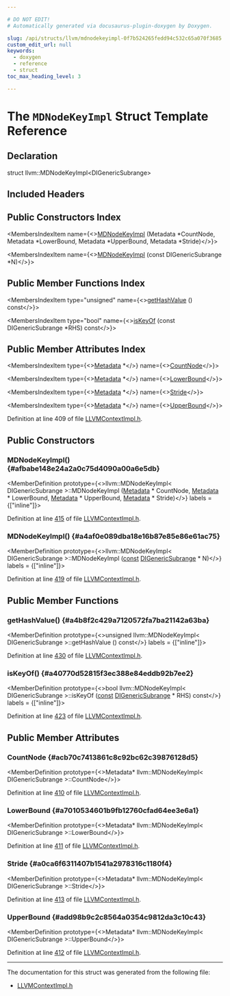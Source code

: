 ```yaml
---

# DO NOT EDIT!
# Automatically generated via docusaurus-plugin-doxygen by Doxygen.

slug: /api/structs/llvm/mdnodekeyimpl-0f7b524265fedd94c532c65a070f3685
custom_edit_url: null
keywords:
  - doxygen
  - reference
  - struct
toc_max_heading_level: 3

---
```





# The `MDNodeKeyImpl` Struct Template Reference

<DoxygenPage pluginConfig={pluginConfig}>



## Declaration

<CodeBlock>struct llvm::MDNodeKeyImpl&lt;DIGenericSubrange&gt;</CodeBlock>

## Included Headers

<IncludesList>
<IncludesListItem
  filePath="IR/LLVMContextImpl.h"
  permalink="/docs/api/files/lib/lib/ir/llvmcontextimpl-h"
  isLocal="true" />
</IncludesList>

## Public Constructors Index

<MembersIndex>

<MembersIndexItem
  name={<><a href="#afbabe148e24a2a0c75d4090a00a6e5db">MDNodeKeyImpl</a> (Metadata &#42;CountNode, Metadata &#42;LowerBound, Metadata &#42;UpperBound, Metadata &#42;Stride)</>}>
</MembersIndexItem>

<MembersIndexItem
  name={<><a href="#a4af0e089dba18e16b87e85e86e61ac75">MDNodeKeyImpl</a> (const DIGenericSubrange &#42;N)</>}>
</MembersIndexItem>

</MembersIndex>

## Public Member Functions Index

<MembersIndex>

<MembersIndexItem
  type="unsigned"
  name={<><a href="#a4b8f2c429a7120572fa7ba21142a63ba">getHashValue</a> () const</>}>
</MembersIndexItem>

<MembersIndexItem
  type="bool"
  name={<><a href="#a40770d52815f3ec388e84eddb92b7ee2">isKeyOf</a> (const DIGenericSubrange &#42;RHS) const</>}>
</MembersIndexItem>

</MembersIndex>

## Public Member Attributes Index

<MembersIndex>

<MembersIndexItem
  type={<><a href="/docs/api/classes/llvm/metadata">Metadata</a> &#42;</>}
  name={<><a href="#acb70c7413861c8c92bc62c39876128d5">CountNode</a></>}>
</MembersIndexItem>

<MembersIndexItem
  type={<><a href="/docs/api/classes/llvm/metadata">Metadata</a> &#42;</>}
  name={<><a href="#a7010534601b9fb12760cfad64ee3e6a1">LowerBound</a></>}>
</MembersIndexItem>

<MembersIndexItem
  type={<><a href="/docs/api/classes/llvm/metadata">Metadata</a> &#42;</>}
  name={<><a href="#a0ca6f6311407b1541a2978316c1180f4">Stride</a></>}>
</MembersIndexItem>

<MembersIndexItem
  type={<><a href="/docs/api/classes/llvm/metadata">Metadata</a> &#42;</>}
  name={<><a href="#add98b9c2c8564a0354c9812da3c10c43">UpperBound</a></>}>
</MembersIndexItem>

</MembersIndex>


Definition at line 409 of file <a href="/docs/api/files/lib/lib/ir/llvmcontextimpl-h">LLVMContextImpl.h</a>.

<SectionDefinition>

## Public Constructors

### MDNodeKeyImpl() {#afbabe148e24a2a0c75d4090a00a6e5db}

<MemberDefinition
  prototype={<>llvm::MDNodeKeyImpl&lt; DIGenericSubrange &gt;::MDNodeKeyImpl (<a href="/docs/api/classes/llvm/metadata">Metadata</a> &#42; CountNode, <a href="/docs/api/classes/llvm/metadata">Metadata</a> &#42; LowerBound, <a href="/docs/api/classes/llvm/metadata">Metadata</a> &#42; UpperBound, <a href="/docs/api/classes/llvm/metadata">Metadata</a> &#42; Stride)</>}
  labels = {["inline"]}>

Definition at line <a href="/docs/api/files/lib/lib/ir/llvmcontextimpl-h/#l00415">415</a> of file <a href="/docs/api/files/lib/lib/ir/llvmcontextimpl-h">LLVMContextImpl.h</a>.
</MemberDefinition>

### MDNodeKeyImpl() {#a4af0e089dba18e16b87e85e86e61ac75}

<MemberDefinition
  prototype={<>llvm::MDNodeKeyImpl&lt; DIGenericSubrange &gt;::MDNodeKeyImpl (<a href="/docs/api/files/lib/lib/target/lib/target/aarch64/aarch64promoteconstant-cpp/#a90f8350fecae261c25be85d38b451bff">const</a> <a href="/docs/api/classes/llvm/digenericsubrange">DIGenericSubrange</a> &#42; N)</>}
  labels = {["inline"]}>

Definition at line <a href="/docs/api/files/lib/lib/ir/llvmcontextimpl-h/#l00419">419</a> of file <a href="/docs/api/files/lib/lib/ir/llvmcontextimpl-h">LLVMContextImpl.h</a>.
</MemberDefinition>

</SectionDefinition>

<SectionDefinition>

## Public Member Functions

### getHashValue() {#a4b8f2c429a7120572fa7ba21142a63ba}

<MemberDefinition
  prototype={<>unsigned llvm::MDNodeKeyImpl&lt; DIGenericSubrange &gt;::getHashValue () const</>}
  labels = {["inline"]}>

Definition at line <a href="/docs/api/files/lib/lib/ir/llvmcontextimpl-h/#l00430">430</a> of file <a href="/docs/api/files/lib/lib/ir/llvmcontextimpl-h">LLVMContextImpl.h</a>.
</MemberDefinition>

### isKeyOf() {#a40770d52815f3ec388e84eddb92b7ee2}

<MemberDefinition
  prototype={<>bool llvm::MDNodeKeyImpl&lt; DIGenericSubrange &gt;::isKeyOf (<a href="/docs/api/files/lib/lib/target/lib/target/aarch64/aarch64promoteconstant-cpp/#a90f8350fecae261c25be85d38b451bff">const</a> <a href="/docs/api/classes/llvm/digenericsubrange">DIGenericSubrange</a> &#42; RHS) const</>}
  labels = {["inline"]}>

Definition at line <a href="/docs/api/files/lib/lib/ir/llvmcontextimpl-h/#l00423">423</a> of file <a href="/docs/api/files/lib/lib/ir/llvmcontextimpl-h">LLVMContextImpl.h</a>.
</MemberDefinition>

</SectionDefinition>

<SectionDefinition>

## Public Member Attributes

### CountNode {#acb70c7413861c8c92bc62c39876128d5}

<MemberDefinition
  prototype={<>Metadata&#42; llvm::MDNodeKeyImpl&lt; DIGenericSubrange &gt;::CountNode</>}>

Definition at line <a href="/docs/api/files/lib/lib/ir/llvmcontextimpl-h/#l00410">410</a> of file <a href="/docs/api/files/lib/lib/ir/llvmcontextimpl-h">LLVMContextImpl.h</a>.
</MemberDefinition>

### LowerBound {#a7010534601b9fb12760cfad64ee3e6a1}

<MemberDefinition
  prototype={<>Metadata&#42; llvm::MDNodeKeyImpl&lt; DIGenericSubrange &gt;::LowerBound</>}>

Definition at line <a href="/docs/api/files/lib/lib/ir/llvmcontextimpl-h/#l00411">411</a> of file <a href="/docs/api/files/lib/lib/ir/llvmcontextimpl-h">LLVMContextImpl.h</a>.
</MemberDefinition>

### Stride {#a0ca6f6311407b1541a2978316c1180f4}

<MemberDefinition
  prototype={<>Metadata&#42; llvm::MDNodeKeyImpl&lt; DIGenericSubrange &gt;::Stride</>}>

Definition at line <a href="/docs/api/files/lib/lib/ir/llvmcontextimpl-h/#l00413">413</a> of file <a href="/docs/api/files/lib/lib/ir/llvmcontextimpl-h">LLVMContextImpl.h</a>.
</MemberDefinition>

### UpperBound {#add98b9c2c8564a0354c9812da3c10c43}

<MemberDefinition
  prototype={<>Metadata&#42; llvm::MDNodeKeyImpl&lt; DIGenericSubrange &gt;::UpperBound</>}>

Definition at line <a href="/docs/api/files/lib/lib/ir/llvmcontextimpl-h/#l00412">412</a> of file <a href="/docs/api/files/lib/lib/ir/llvmcontextimpl-h">LLVMContextImpl.h</a>.
</MemberDefinition>

</SectionDefinition>

<hr/>

The documentation for this struct was generated from the following file:

<ul>
<li><a href="/docs/api/files/lib/lib/ir/llvmcontextimpl-h">LLVMContextImpl.h</a></li>
</ul>

</DoxygenPage>
